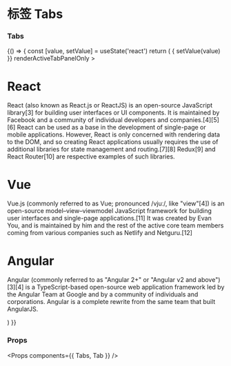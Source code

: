 
<Meta title="Tabs" component={Tabs} />

# 标签 Tabs

### Tabs

<Preview>
  <Story name="Tabs">
    {() => {
      const [value, setValue] = useState('react')
      return (
        <Tabs
          value={value}
          onChange={(value) => { setValue(value) }}
          renderActiveTabPanelOnly
        >
          <Tab value={"react"} label={"React"}>
            <h1>React</h1>
            <p>React (also known as React.js or ReactJS) is an open-source JavaScript library[3] for building user interfaces or UI components. It is maintained by Facebook and a community of individual developers and companies.[4][5][6] React can be used as a base in the development of single-page or mobile applications. However, React is only concerned with rendering data to the DOM, and so creating React applications usually requires the use of additional libraries for state management and routing.[7][8] Redux[9] and React Router[10] are respective examples of such libraries.</p>
          </Tab>
          <Tab value={"vue"} label={"Vue"}>
            <h1>Vue</h1>
            <p>Vue.js (commonly referred to as Vue; pronounced /vjuː/, like "view"[4]) is an open-source model–view–viewmodel JavaScript framework for building user interfaces and single-page applications.[11] It was created by Evan You, and is maintained by him and the rest of the active core team members coming from various companies such as Netlify and Netguru.[12]</p>
          </Tab>
          <Tab value={"angular"} label={"Angular"}>
            <h1>Angular</h1>
            <p>Angular (commonly referred to as "Angular 2+" or "Angular v2 and above")[3][4] is a TypeScript-based open-source web application framework led by the Angular Team at Google and by a community of individuals and corporations. Angular is a complete rewrite from the same team that built AngularJS.</p>
          </Tab>
        </Tabs>
      )
    }}
  </Story>
</Preview>

### Props

<Props components={{ Tabs, Tab }} />